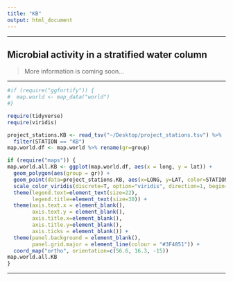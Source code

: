 ```yaml
---
title: "KB"
output: html_document
---
```


---

## **Microbial activity in a stratified water column**

> More information is coming soon...

---

```r
#if (require("ggfortify")) {
#  map.world <- map_data("world")
#}
```

```r
require(tidyverse)
require(viridis)
```

```r
project_stations.KB <- read_tsv("~/Desktop/project_stations.tsv") %>%
  filter(STATION == "KB")
map.world.df <- map.world %>% rename(gr=group)
```

```r
if (require("maps")) {
map.world.all.KB <- ggplot(map.world.df, aes(x = long, y = lat)) +
  geom_polygon(aes(group = gr)) +
  geom_point(data=project_stations.KB, aes(x=LONG, y=LAT, color=STATION), size=15) +
  scale_color_viridis(discrete=T, option="viridis", direction=1, begin= 0.85, end=1, name="Project") +
  theme(legend.text=element_text(size=22),
        legend.title=element_text(size=30)) +
  theme(axis.text.x = element_blank(),
        axis.text.y = element_blank(),
        axis.title.x=element_blank(),
        axis.title.y=element_blank(),
        axis.ticks = element_blank()) +
  theme(panel.background = element_blank(),
        panel.grid.major = element_line(colour = "#3F4851")) +
  coord_map("ortho", orientation=c(56.6, 16.3, -15))
map.world.all.KB
}
```

---


